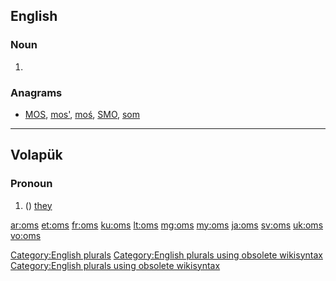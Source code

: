 {{also|OMS}}

==English==

===Noun===
{{head|en}}

# {{plural of|om}}

===Anagrams===
* [[MOS#English|MOS]], [[mos'#English|mos']], [[moś#English|moś]], [[SMO#English|SMO]], [[som#English|som]]

[[Category:English plurals]][[Category:English plurals using obsolete wikisyntax]][[Category:English plurals using obsolete wikisyntax]]

----

==Volapük==

===Pronoun===
{{head|vo|pronoun form}}

# ({{inflection of|om||nom|p|lang=vo}}) [[they]] {{qualifier|all masculine}}

[[ar:oms]]
[[et:oms]]
[[fr:oms]]
[[ku:oms]]
[[lt:oms]]
[[mg:oms]]
[[my:oms]]
[[ja:oms]]
[[sv:oms]]
[[uk:oms]]
[[vo:oms]]